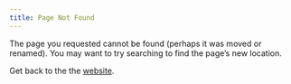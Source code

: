 ```yaml
---
title: Page Not Found
---
```


The page you requested cannot be found (perhaps it was moved or renamed).
You may want to try searching to find the page's new location.

Get back to the the [website](index.qmd).

